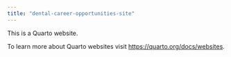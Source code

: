 ```yaml
---
title: "dental-career-opportunities-site"
---
```


This is a Quarto website.

To learn more about Quarto websites visit <https://quarto.org/docs/websites>.
